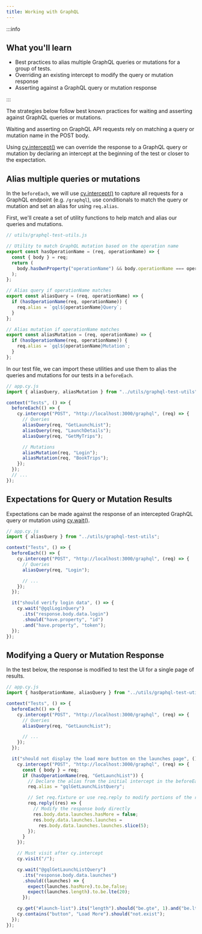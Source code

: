 ```yaml
---
title: Working with GraphQL
---
```


:::info

## <Icon name="graduation-cap"></Icon> What you'll learn

- Best practices to alias multiple GraphQL queries or mutations for a group of
  tests.
- Overriding an existing intercept to modify the query or mutation response
- Asserting against a GraphQL query or mutation response

:::

The strategies below follow best known practices for waiting and asserting
against GraphQL queries or mutations.

Waiting and asserting on GraphQL API requests rely on matching a query or
mutation name in the POST body.

Using [cy.intercept()](/api/commands/intercept) we can override the response to
a GraphQL query or mutation by declaring an intercept at the beginning of the
test or closer to the expectation.

## Alias multiple queries or mutations

In the `beforeEach`, we will use [cy.intercept()](/api/commands/intercept) to
capture all requests for a GraphQL endpoint (e.g. `/graphql`), use conditionals
to match the query or mutation and set an alias for using `req.alias`.

First, we'll create a set of utility functions to help match and alias our
queries and mutations.

```js
// utils/graphql-test-utils.js

// Utility to match GraphQL mutation based on the operation name
export const hasOperationName = (req, operationName) => {
  const { body } = req;
  return (
    body.hasOwnProperty("operationName") && body.operationName === operationName
  );
};

// Alias query if operationName matches
export const aliasQuery = (req, operationName) => {
  if (hasOperationName(req, operationName)) {
    req.alias = `gql${operationName}Query`;
  }
};

// Alias mutation if operationName matches
export const aliasMutation = (req, operationName) => {
  if (hasOperationName(req, operationName)) {
    req.alias = `gql${operationName}Mutation`;
  }
};
```

In our test file, we can import these utilities and use them to alias the
queries and mutations for our tests in a `beforeEach`.

```js
// app.cy.js
import { aliasQuery, aliasMutation } from "../utils/graphql-test-utils";

context("Tests", () => {
  beforeEach(() => {
    cy.intercept("POST", "http://localhost:3000/graphql", (req) => {
      // Queries
      aliasQuery(req, "GetLaunchList");
      aliasQuery(req, "LaunchDetails");
      aliasQuery(req, "GetMyTrips");

      // Mutations
      aliasMutation(req, "Login");
      aliasMutation(req, "BookTrips");
    });
  });
  // ...
});
```

## Expectations for Query or Mutation Results

Expectations can be made against the response of an intercepted GraphQL query or
mutation using [cy.wait()](/api/commands/wait).

```js
// app.cy.js
import { aliasQuery } from "../utils/graphql-test-utils";

context("Tests", () => {
  beforeEach(() => {
    cy.intercept("POST", "http://localhost:3000/graphql", (req) => {
      // Queries
      aliasQuery(req, "Login");

      // ...
    });
  });

  it("should verify login data", () => {
    cy.wait("@gqlLoginQuery")
      .its("response.body.data.login")
      .should("have.property", "id")
      .and("have.property", "token");
  });
});
```

## Modifying a Query or Mutation Response

In the test below, the response is modified to test the UI for a single page of
results.

```js
// app.cy.js
import { hasOperationName, aliasQuery } from "../utils/graphql-test-utils";

context("Tests", () => {
  beforeEach(() => {
    cy.intercept("POST", "http://localhost:3000/graphql", (req) => {
      // Queries
      aliasQuery(req, "GetLaunchList");

      // ...
    });
  });

  it("should not display the load more button on the launches page", () => {
    cy.intercept("POST", "http://localhost:3000/graphql", (req) => {
      const { body } = req;
      if (hasOperationName(req, "GetLaunchList")) {
        // Declare the alias from the initial intercept in the beforeEach
        req.alias = "gqlGetLaunchListQuery";

        // Set req.fixture or use req.reply to modify portions of the response
        req.reply((res) => {
          // Modify the response body directly
          res.body.data.launches.hasMore = false;
          res.body.data.launches.launches =
            res.body.data.launches.launches.slice(5);
        });
      }
    });

    // Must visit after cy.intercept
    cy.visit("/");

    cy.wait("@gqlGetLaunchListQuery")
      .its("response.body.data.launches")
      .should((launches) => {
        expect(launches.hasMore).to.be.false;
        expect(launches.length).to.be.lte(20);
      });

    cy.get("#launch-list").its("length").should("be.gte", 1).and("be.lt", 20);
    cy.contains("button", "Load More").should("not.exist");
  });
});
```
